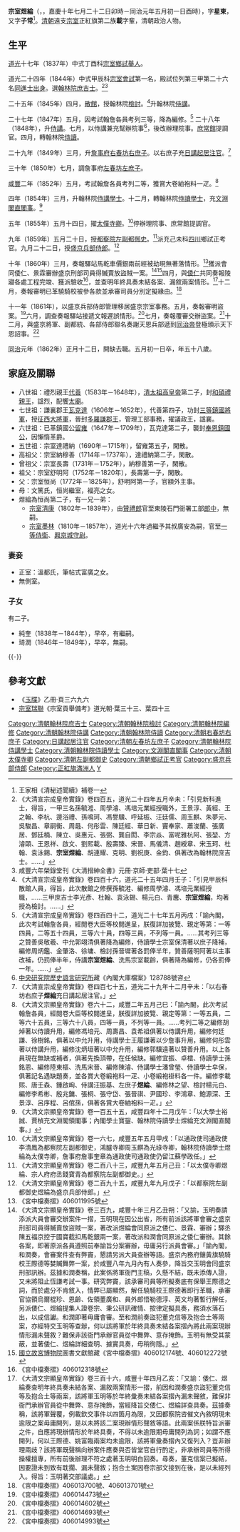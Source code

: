 {{Hatnote|这是[[满族人名|满族人名]]，只称名而不与姓氏连用，其姓氏为[[爱新觉罗氏|爱新觉罗]]。}}
'''宗室煜綸'''（{{lang-mnc|ᡠᡴᠰᡠᠨ<br /> ᡳᠣᡳᠯᡠᠨ|v=Uksun Ioilun|a=Uksun Iuilun}}，{{bd|1805年|9月14日|1862年|5月28日|catIdx=Z宗}}，嘉慶十年七月二十二日卯時－同治元年五月初一日酉時），字'''星東'''，又字'''子常'''<ref>王家相《清秘述聞續》補卷一</ref>。[[清朝|清朝]]遠支[[宗室|宗室]]正紅旗第二族'''載'''字輩，清朝政治人物。

==生平==
[[道光|道光]]十七年（1837年）中式丁酉科[[宗室鄉試|宗室鄉試]][[舉人|舉人]]。

道光二十四年（1844年）中式甲辰科[[宗室會試|宗室會試]]第一名，殿試位列第三甲第二十六名[[同進士出身|同進士出身]]。選[[翰林院|翰林院]][[庶吉士|庶吉士]]。<ref>《大清宣宗成皇帝實錄》卷四百五，道光二十四年五月辛未：「引見新科進士，得旨，一甲三名孫毓溎、周學濬、馮培元業經授職外，王景淳、黃經、王之翰、李杭、邊浴禮、孫鳴珂、馮譽驥、呼延桭、汪廷儒、周玉麒、朱夢元、吳駿昌、章嗣衡、周曧、何彤雲、陳廷經、華日新、竇奉家、蕭浚蘭、張廣居、鄧廷楠、陳立、吳惠元、張弼、龔自閎、李宗焱、富呢雅杭阿、張堃、方濬頤、王恩祥、啟文、劉熙載、殷壽臻、宋晉、馬儀清、趙綬章、宋玉珂、杜翰、袁泳錫、'''宗室煜綸'''、胡連耀、克明、劉祝庚、金鈞、俱著改為翰林院庶吉士。……」</ref><ref>咸豐六年榮錄堂刊《大清搢紳全書》元冊·京師·吏部·葉十七</ref>

二十五年（1845年）四月，[[散館|散館]]，授翰林院[[檢討|檢討]]。<ref>《大清宣宗成皇帝實錄》卷四百十六，道光二十五年四月壬子：「引見甲辰科散館人員，得旨，此次散館之修撰孫毓溎、編修周學濬、馮培元業經授職，……三甲庶吉士李光彥、杜翰、袁泳錫、楊元白、青麐、'''宗室煜綸'''，均著授為檢討。……」</ref>升翰林院[[侍講|侍講]]。

二十七年（1847年）五月，因考試翰詹各員考列三等，降為編修。<ref>《大清宣宗成皇帝實錄》卷四百四十二，道光二十七年五月丙戌：「諭內閣，此次考試翰詹各員，經閱卷大臣等校閱進呈，朕復詳加披覽、親定等第：一等四員，二等五十四員，三等六十員，四等三員，不列等一員。……其考列三等之贊善吳敬羲、中允郭翊清俱著降為編修，侍讀學士宗室保清著以庶子降補，編修周炳鑑、金肇洛、徐墉、檢討孫晉墀著各罰俸半年，贊善薩明阿著以主事改補，仍罰俸半年，侍講'''宗室煜綸'''、洗馬宗室載齡，俱著降為編修，仍各罰俸一年。……」</ref>
二十八年（1848年），升[[侍講|侍講]]。七月，以侍講兼充幫辦院事<ref>[[中央研究院歷史語言研究所|中央研究院歷史語言研究所]]藏《內閣大庫檔案》128788號咨</ref>，後改辦理院事。[[庶常館|庶常館]]提調官。四月，轉翰林院[[侍讀|侍讀]]。

二十九年（1849年）三月，升[[詹事府|詹事府]][[右春坊|右春坊]][[右庶子|右庶子]]。以右庶子充[[日講起居注官|日講起居注官]]。<ref>《大清宣宗成皇帝實錄》卷四百七十五，道光二十九年十二月辛未：「以右春坊右庶子'''煜綸'''充日講起居注官。」</ref>

三十年（1850年）七月，調詹事府[[左春坊|左春坊]][[左庶子|左庶子]]。

[[咸豐_(年號)|咸豐]]二年（1852年）五月，考試翰詹各員考列二等，獲賞大卷紬袍料一疋。<ref>《大清文宗顯皇帝實錄》卷六十二，咸豐二年五月己巳：「諭內閣，此次考試翰詹各員，經閱卷大臣等校閱進呈，朕復詳加披覽、親定等第：一等五員，二等六十五員，三等六十八員，四等一員，不列等一員。……考列二等之編修胡焯著以侍讀升用，編修馮培元、周壽昌、袁希祖俱著以侍講升用，編修何廷謙、徐樹銘，俱著以中允升用，侍講學士王履謙著以少詹事升用，編修何彤雲著以侍講升用，編修沈炳垣著以中允升用，編修郭驥遠著以贊善升用。以上各員現在無缺或補者，俱著先換頂帶，在任候缺。編修宜振、卓橒、侍讀學士孫銘恩、編修陸東樞、洗馬宋晉、編修陳濬、侍講學士潘曾瑩、侍讀學士皁保，俱著記名遇缺題奏，並各賞大卷緞袍料一疋、小卷緞袍褂料各一件。編修李載熙、唐壬森、鍾啟峋、侍講汪振基、左庶子'''煜綸'''、編修林之望、檢討楊元白、編修李希彬、殷兆鏞、張桐、張守岱、張晉祺、尹國珍、李鴻章、鮑源深、王景淳、呂序程、呂倌孫，俱著各賞大卷紬袍料一疋。」</ref>

四年（1854年）三月，升翰林院[[侍講學士|侍講學士]]。十二月，轉翰林院[[侍讀學士|侍讀學士]]，充[[文淵閣直閣事|文淵閣直閣事]]。<ref>《大清文宗顯皇帝實錄》卷一百五十五，咸豐四年十二月戊午：「以大學士裕誠、賈楨充文淵閣領閣事；內閣學士寶鋆、翰林院侍讀學士煜綸充文淵閣直閣事。」</ref>

五年（1855年）五月十四日，擢[[太僕寺卿|太僕寺卿]]。<ref>《大清文宗顯皇帝實錄》卷一六七，咸豐五年五月甲戌：「以通政使司通政使李清鳳為都察院左副都御史，鴻臚寺卿周玉麒為光祿寺卿，翰林院侍讀學士煜綸為太僕寺卿，詹事府詹事奎章為通政使司通政使仍留江蘇學政任。」</ref>停辦理院事、庶常館提調官。

九年（1859年）五月二十日，授[[都察院|都察院]][[左副都御史|左副都御史]]。<ref>《大清文宗顯皇帝實錄》卷二百八十三，咸豐九年五月己丑：「以太僕寺卿煜綸、宗人府府丞錢寶青為都察院左副都御史。」</ref>派充己未科[[四川|四川]]鄉試正考官。九月二十二日，授[[盛京兵部侍郎|盛京兵部侍郎]]。<ref>《大清文宗顯皇帝實錄》卷二百九十五，咸豐九年九月戊子：「以都察院左副都御史煜綸為盛京兵部侍郎。」</ref>

十年（1860年）三月，奏報驛站馬乾車價銀兩前經被劫現無著落情形。<ref>《宮中檔奏摺》406011995號</ref>獲派會同倭仁、景霖審辦盛京刑部司員得贓賣放盜賊一案。<ref>《大清文宗顯皇帝實錄》卷三百九，咸豐十年三月乙丑朔：「又諭，玉明奏請添派大員會審交辦案件一摺，玉明現在因公出省，所有前派該將軍會審之盛京刑部司員得贓賣放盜賊一案，著改派煜綸會同原派之倭仁、景霖、審辦；驛丞陳五福京控于國寶截扣馬乾銀兩一案，著改派和潤會同原派之倭仁審辦。其餘各案，即著原派各員遵照前奉諭旨分案審辦，毋庸另行派員會審。」「諭內閣，和潤奏，會審案件查有弊竇，懇請另派大員查辦等語。盛京內務府鑲黃旗驍騎校王際德等婪贓舞弊一案，於咸豐八年九月內有人奏參，降旨交玉明會同盛京刑部訊辦。茲據和潤奏稱，此案係將軍衙門主稿，久懸不結，既未添傳人證，又未將阻止恆謙考試一事。研究弊竇，該承審司員等所擬奏底有保舉王際德之詞，而於處分不肯敘入，情弊已屬顯然，解任驍騎校王際德著即行革職，承審官協領烏爾棍珍、恩齡、佐領董廣和、員外郎悟勒德淳、英文均著暫行解任，另派倭仁、煜綸提集人證卷宗、秉公研訊確情、按律定擬具奏，務須水落石出，以成信讞。和潤即著毋庸會審。至和潤前奏盜犯董克信等及抱合土等兩案，亦經特交玉明等查辦，何以該將軍於年終具奏未結各案摺內將此兩案現辦情形漏未聲敘？難保非該衙門承辦官員從中舞弊、意存掩飾。玉明有無受其蒙蔽，並著倭仁、煜綸詳細查明、據實具奏，毋稍徇隱。」</ref><ref>[[國立故宮博物院|國立故宮博物院]]圖書文獻館藏《宮中檔奏摺》406012174號、406012272號</ref>四月，與[[倭仁|倭仁]]共同奏報陵寢各處工程完竣、獲派驗收<ref>《宮中檔奏摺》406012318號</ref>，並查明年終具奏未結各案、漏敘兩案情形。<ref>《大清文宗顯皇帝實錄》卷三百十六，咸豐十年四月乙亥：「又諭：倭仁、煜綸奏查明年終具奏未結各案、漏敘兩案情形一摺，前因和潤奏盛京盜犯董克信等及抱合土等兩案，該將軍玉明等於年終彙奏未結各案摺內漏未聲敘，難保非衙門承辦官員從中舞弊、意存掩飾，當經降旨交倭仁、煜綸詳查具奏。茲據奏稱，該將軍聲覆，例載欽交事件以四箇月為限，又因都察院咨催文內敘明現未逾限之案毋庸開列，是以未將該二案現辦情形聲敘等語。此兩案係朕特旨派審之件，自應將現辦情形於年終具奏，不得以未逾限期毋庸開列為詞；如謂不應開列，何以王際德、姚富臨兩案均未逾限，該將軍彙奏摺內又復列入？豈非辦理兩歧？該將軍既聲稱向辦案件應奏與否皆堂官自行酌定，非承辦司員等所得操權擅專，所有前後辦理不符之處著玉明明白回奏。尋奏，董克信案已擬結，因要證未到致有耽擱、漏未聲敘；抱合土案因卷宗部文接到在後，是以未經列入。得旨：玉明著交部議處。」</ref>十二月，奏報審明已革驍騎校被參各款並承審司員分別定擬緣由。<ref>《宮中檔奏摺》406013700號、406013701號</ref>

十一年（1861年），以盛京兵部侍郎管理移居盛京宗室事務。五月，奏報審明盜案。<ref>《宮中檔奏摺》406014473號</ref>六月，調查奏報驛站接遞文報遲誤情形。<ref>《宮中檔奏摺》406014602號</ref>七月，奏報覆審交辦盜案。<ref>《宮中檔奏摺》406014693號</ref>十二月，與盛京將軍、副都統、各部侍郎聯名奏謝天恩兵部遞到[[同治帝|同治帝]]登極頒示天下恩詔事。<ref>《宮中檔奏摺》406014993號</ref>

[[同治|同治]]元年（1862年）正月十二日，開缺去職。五月初一日卒，年五十八歲。

==家庭及關聯==
*八世祖：禮烈親王[[代善|代善]]（1583年－1648年），[[清太祖高皇帝|清太祖高皇帝]]第二子，封[[和碩禮親王|和碩禮親王]]，諡烈，配饗[[太廟|太廟]]。
*七世祖：謙襄郡王[[瓦克達|瓦克達]]（1606年－1652年），代善第四子，功封[[三等鎮國將軍|三等鎮國將軍]]，授[[征西大將軍|征西大將軍]]，晉封[[多羅謙郡王|多羅謙郡王]]，管理工部事務，擢議政王，諡襄。
*六世祖：已革鎮國公[[留雍|留雍]]（1647年－1709年），瓦克達第二子，襲封[[奉恩鎮國公|奉恩鎮國公]]，因懶惰革爵。
*五世祖：宗室達禮納（1690年－1715年），留雍第五子，閑散。
*高祖父：宗室納穆善（1714年－1737年），達禮納第二子，閑散。
*曾祖父：宗室長壽（1731年－1752年），納穆善第一子，閑散。
*祖父：宗室舒明阿（1752年－1820年），長壽第一子，閑散。
*父：宗室恒尚（1772年－1825年），舒明阿第一子，官額外主事。
*母：文篤氏，恒尚繼室，福亮之女。
*煜綸為恒尚第二子，有一兄一弟：
**[[宗室清康|宗室清康]]（1802年－1839年），由[[贊禮郎|贊禮郎]]官至東陵石門衙署工部[[郎中_(官職)|郎中]]，無嗣。
**[[宗室墨林|宗室墨林]]（1810年－1857年），道光十六年過繼予其叔廣安為嗣，官至[[一等侍衛|一等侍衛]]、[[興京|興京]][[城守尉|城守尉]]。

===妻妾===
*正室：溫都氏，筆帖式富廣之女。
*無側室。

===子女===
有二子。
*純奎（1838年－1844年），早卒，有繼嗣。
*琦潤（1846年－1849年），早卒，無嗣。

{{-}}
{{start box}}
{{s-off}}
{{succession box|[[基溥|基溥]]|[[聯康|聯康]]|滿[[太僕寺卿|太僕寺卿]]|<small>咸豐五年五月十四日乙亥－咸豐九年五月廿日己丑</small><br>1855年6月27日－1859年6月20日在任}}
{{succession box|[[成琦|成琦]]|[[聯康|聯康]]|滿[[左副都御史|左副都御史]]|<small>咸豐九年五月廿日己丑－咸豐九年九月廿二日戊子</small><br>1859年6月20日－1859年10月17日在任}}
{{succession box|[[訥爾濟|訥爾濟]]|[[聯康|聯康]]|[[盛京兵部侍郎|盛京兵部侍郎]]|<small>咸豐九年九月廿二日戊子－同治元年正月十二日乙未</small><br>1859年10月17日－1862年2月10日在任}}
{{end box}}

==參考文獻==
{{reflist|2}}
*《[[玉牒|玉牒]]》乙冊·頁三六九六
*[[宗室瑞聯|宗室瑞聯]]《宗室貢舉備考》道光朝·葉三十三、葉四十三

{{道光二十四年甲辰科殿試金榜}}
{{DEFAULTSORT:Z宗}}
[[Category:清朝翰林院庶吉士|Category:清朝翰林院庶吉士]]
[[Category:清朝翰林院檢討|Category:清朝翰林院檢討]]
[[Category:清朝翰林院編修|Category:清朝翰林院編修]]
[[Category:清朝翰林院侍講|Category:清朝翰林院侍講]]
[[Category:清朝翰林院侍讀|Category:清朝翰林院侍讀]]
[[Category:清朝右春坊右庶子|Category:清朝右春坊右庶子]]
[[Category:日講起居注官|Category:日講起居注官]]
[[Category:清朝左春坊左庶子|Category:清朝左春坊左庶子]]
[[Category:清朝翰林院侍講學士|Category:清朝翰林院侍講學士]]
[[Category:清朝翰林院侍讀學士|Category:清朝翰林院侍讀學士]]
[[Category:文淵閣直閣事|Category:文淵閣直閣事]]
[[Category:清朝太僕寺卿|Category:清朝太僕寺卿]]
[[Category:清朝左副都御史|Category:清朝左副都御史]]
[[Category:清朝鄉試正考官|Category:清朝鄉試正考官]]
[[Category:盛京兵部侍郎|Category:盛京兵部侍郎]]
[[Category:正紅旗滿洲人|Category:正紅旗滿洲人]]
[[Category:清朝宗室|Y]]